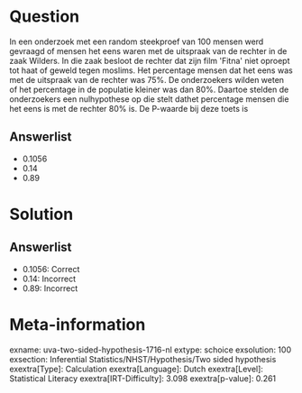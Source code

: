 Question
========

In een onderzoek met een random steekproef van 100 mensen werd gevraagd
of mensen het eens waren met de uitspraak van de rechter in de zaak
Wilders. In die zaak besloot de rechter dat zijn film \'Fitna\' niet
oproept tot haat of geweld tegen moslims. Het percentage mensen dat het
eens was met de uitspraak van de rechter was 75%. De onderzoekers wilden
weten of het percentage in de populatie kleiner was dan 80%. Daartoe
stelden de onderzoekers een nulhypothese op die stelt dathet percentage
mensen die het eens is met de rechter 80% is. De P-waarde bij deze toets
is

Answerlist
----------

* 0.1056
* 0.14
* 0.89

Solution
========

Answerlist
----------

* 0.1056: Correct
* 0.14: Incorrect
* 0.89: Incorrect

Meta-information
================
exname: uva-two-sided-hypothesis-1716-nl
extype: schoice
exsolution: 100
exsection: Inferential Statistics/NHST/Hypothesis/Two sided hypothesis
exextra[Type]: Calculation
exextra[Language]: Dutch
exextra[Level]: Statistical Literacy
exextra[IRT-Difficulty]: 3.098
exextra[p-value]: 0.261
